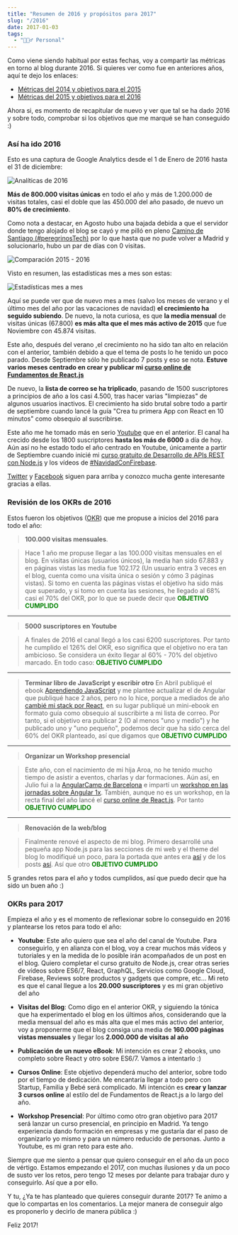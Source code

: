 ```yaml
---
title: "Resumen de 2016 y propósitos para 2017"
slug: "/2016"
date: 2017-01-03
tags:
  - "🙋🏻‍♂️ Personal"
---
```

Como viene siendo habitual por estas fechas, voy a compartir las métricas en torno al blog durante 2016. Si quieres ver como fue en anteriores años, aquí te dejo los enlaces:

* [Métricas del 2014 y objetivos para el 2015](https://carlosazaustre.es/2014)
* [Métricas del 2015 y objetivos para el 2016](https://carlosazaustre.es/2015)

Ahora si, es momento de recapitular de nuevo y ver que tal se ha dado 2016 y sobre todo, comprobar si los objetivos que me marqué se han conseguido :)

### Así ha ido 2016
Esto es una captura de Google Analytics desde el 1 de Enero de 2016 hasta el 31 de diciembre:

![Analíticas de 2016](./carlosazaustre-es-analytics.png)

**Más de 800.000 visitas únicas** en todo el año y más de 1.200.000 de visitas totales, casi el doble que las 450.000 del año pasado, de nuevo un **80% de crecimiento**.

Como nota a destacar, en Agosto hubo una bajada debida a que el servidor donde tengo alojado el blog se cayó y me pilló en pleno [Camino de Santiago (#peregrinosTech)](https://twitter.com/search?q=peregrinostech&src=typd) por lo que hasta que no pude volver a Madrid y solucionarlo, hubo un par de días con 0 visitas.

![Comparación 2015 - 2016](./carlosazautre-es-comparacion2016-2015.png)

Visto en resumen, las estadísticas mes a mes son estas:

![Estadísticas mes a mes](./estadisticas-mensuales-carlosazaustre-es.png)

Aquí se puede ver que de nuevo mes a mes (salvo los meses de verano y el último mes del año por las vacaciones de navidad) **el crecimiento ha seguido subiendo**. De nuevo, la nota curiosa, es que **la media mensual** de visitas únicas (67.800) **es más alta que el mes más activo de 2015** que fue Noviembre con 45.874 visitas.

Este año, después del verano ,el crecimiento no ha sido tan alto en relación con el anterior, también debido a que el tema de posts lo he tenido un poco parado. Desde Septiembre sólo he publicado 7 posts y eso se nota. **Estuve varios meses centrado en crear y publicar mi [curso online de Fundamentos de React.js](https://carlosazaustre.es/curso-react)**


De nuevo, la **lista de correo se ha triplicado**, pasando de 1500 suscriptores a principios de año a los casi 4.500, tras hacer varias "limpiezas" de algunos usuarios inactivos. El crecimiento ha sido brutal sobre todo a partir de septiembre cuando lancé la guía "Crea tu primera App con React en 10 minutos" como obsequio al suscribirse.

Este año me he tomado más en serio [Youtube](http://youtube.com/carlosazaustre) que en el anterior. El canal ha crecido desde los 1800 suscriptores **hasta los más de 6000** a día de hoy. Aún así no he estado todo el año centrado en Youtube, únicamente a partir de Septiembre cuando inicié mi [curso gratuito de Desarrollo de APIs REST con Node.js](https://www.youtube.com/playlist?list=PLUdlARNXMVkk7E88zOrphPyGdS50Tadlr) y los vídeos de [#NavidadConFirebase](https://www.youtube.com/playlist?list=PLUdlARNXMVkmmBGGnr1ky-RQJ65XW6BE4).

[Twitter](http://twitter.com/carlosazaustre) y [Facebook](http://facebook.com/carlosazaustre) siguen para arriba y conozco mucha gente interesante gracias a ellas.

### Revisión de los OKRs de 2016
Estos fueron los objetivos ([OKR](https://es.wikipedia.org/wiki/OKR)) que me propuse a inicios del 2016 para todo el año:

>**100.000 visitas mensuales**.

>Hace 1 año me propuse llegar a las 100.000 visitas mensuales en el blog. En visitas únicas (usuarios únicos), la media han sido 67.883 y en páginas vistas las media fue 102.172 (Un usuario entra 3 veces en el blog, cuenta como una visita única o sesión y cómo 3 páginas vistas). Si tomo en cuenta las páginas vistas el objetivo ha sido más que superado, y si tomo en cuenta las sesiones, he llegado al 68% casi el 70% del OKR, por lo que se puede decir que **<span style="color:green">OBJETIVO CUMPLIDO</span>**
 ***

>**5000 suscriptores en Youtube**

>A finales de 2016 el canal llegó a los casi 6200 suscriptores. Por tanto he cumplido el 126% del OKR, eso significa que el objetivo no era tan ambicioso. Se considera un éxito llegar al 60% - 70% del objetivo marcado. En todo caso:  **<span style="color:green">OBJETIVO CUMPLIDO</span>**

***

>**Terminar libro de JavaScript y escribir otro**
En Abril publiqué el ebook [Aprendiendo JavaScript](http://leanpub.com/aprendiendo-javascript) y me plantee actualizar el de Angular que publiqué hace 2 años, pero no lo hice, porque a mediados de año [cambié mi stack por React](https://carlosazaustre.es/blog/mi-inmersion-en-react/), en su lugar publiqué un mini-ebook en formato guía como obsequio al suscribirte a mi lista de correo. Por tanto, si el objetivo era publicar 2 (O al menos "uno y medio") y he publicado uno y "uno pequeño", podemos decir que ha sido cerca del 60% del OKR planteado, así que digamos que **<span style="color:green">OBJETIVO CUMPLIDO</span>**

***

>**Organizar un Workshop presencial**

>Este año, con el nacimiento de mi hija Aroa, no he tenido mucho tiempo de asistir a eventos, charlas y dar formaciones. Aún así, en Julio fui a la [AngularCamp de Barcelona](http://angularcamp.org) e impartí un [workshop en las jornadas sobre Angular 1x](https://carlosazaustre.es/desarrollo-por-componentes-con-angular-1-5-con-es6-es2015/).
>También, aunque no es un workshop, en la recta final del año lancé el [curso online de React.js](https://carlosazaustre.es/curso-react). Por tanto **<span style="color:green">OBJETIVO CUMPLIDO</span>**

***

>**Renovación de la web/blog**

> Finalmente renové el aspecto de mi blog. Primero desarrollé una pequeña app Node.js para las secciones de mi web y el theme del blog lo modifiqué un poco, para la portada que antes era [así](https://web.archive.org/web/20160112115427/https://carlosazaustre.es/blog/) y de los posts [así](https://web.archive.org/web/20160131054535/https://carlosazaustre.es/blog/angular-js-directivas-como-componentes/). Así que otro **<span style="color:green">OBJETIVO CUMPLIDO</span>**

5 grandes retos para el año y todos cumplidos, así que puedo decir que ha sido un buen año :)

### OKRs para 2017

Empieza el año y es el momento de reflexionar sobre lo conseguido en 2016 y plantearse los retos para todo el año:

* **Youtube**: Este año quiero que sea el año del canal de Youtube. Para conseguirlo, y en alianza con el blog, voy a crear muchos más vídeos y tutoriales y en la medida de lo posible irán acompañados de un post en el blog. Quiero completar el curso gratuito de Node.js, crear otras series de vídeos sobre ES6/7, React, GraphQL, Servicios como Google Cloud, Firebase, Reviews sobre productos y gadgets que compre, etc... Mi reto es que el canal llegue a los **20.000 suscriptores** y es mi gran objetivo del año

* **Visitas del Blog**: Como digo en el anterior OKR, y siguiendo la tónica que ha experimentado el blog en los últimos años, considerando que la media mensual del año es más alta que el mes más activo del anterior, voy a proponerme que el blog consiga una media de **160.000 páginas vistas mensuales** y llegar los **2.000.000 de visitas al año**

* **Publicación de un nuevo eBook**: Mi intención es crear 2 ebooks, uno completo sobre React y otro sobre ES6/7. Vamos a intentarlo :)

* **Cursos Online**: Este objetivo dependerá mucho del anterior, sobre todo por el tiempo de dedicación. Me encantaría llegar a todo pero con Startup, Familia y Bebé será complicado. Mi intención es **crear y lanzar 3 cursos online** al estilo del de Fundamentos de React.js a lo largo del año.

* **Workshop Presencial**: Por último como otro gran objetivo para 2017 será lanzar un curso presencial, en principio en Madrid. Ya tengo experiencia dando formación en empresas y me gustaría dar el paso de organizarlo yo mismo y para un número reducido de personas. Junto a Youtube, es mi gran reto para este año.

Siempre que me siento a pensar que quiero conseguir en el año da un poco de vértigo. Estamos empezando el 2017, con muchas ilusiones y da un poco de susto ver los retos, pero tengo 12 meses por delante para trabajar duro y conseguirlo. Así que a por ello.

Y tu, ¿Ya te has planteado que quieres conseguir durante 2017? Te animo a que lo compartas en los comentarios. La mejor manera de conseguir algo es proponerlo y decirlo de manera pública :)

Feliz 2017!